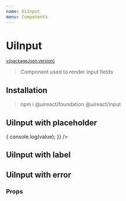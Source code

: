 ```yaml
---
name: UiInput
menu: Components
---
```





# UiInput

<sup>
  <a href="https://github.com/inavac182/ui-react/blob/main/packages/COMPONENT-NAME/" target="_blank">
    v{packageJson.version}
  </a>
</sup>

> Component used to render input fields

## Installation

> npm i @uireact/foundation @uireact/input

## UiInput with placeholder

<Playground>
  <UiInput
    placeholder="First Name"
    onChange={(value) => {
      console.log(value);
    }}
  />
</Playground>

## UiInput with label

<Playground>
  <UiInput label="Fist Name" labelOnTop />
</Playground>

## UiInput with error

<Playground>
  <UiInput label="Fist Name" error="Some error" />
</Playground>

### Props

<Props of={UiInput} />
